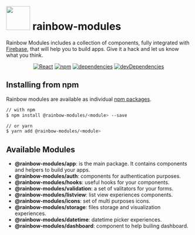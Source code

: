 
<Meta title="Introduction|Getting Started/Overview" />

<div>
    <h1 class="page-title">
        <img src={logo} width="65px" />
        <span>rainbow-modules</span>
    </h1>
</div>

Rainbow Modules includes a collection of components, fully integrated with [Firebase](https://firebase.google.com/), that will help you to build apps. Give it a hack and let us know what you think.

<div align="center">

[![React](https://badgen.net/badge/React/16.8.3/blue)](#)
[![npm](https://badgen.net/badge/npm/8.31.0/blue)](#)
[![dependencies](https://badgen.net/badge/dependencies/up%20to%20date/yellow)](#)
[![devDependencies](https://badgen.net/badge/dev%20dependencies/up%20to%20date/green)](#)

</div>

## Installing from npm

Rainbow modules are available as individual [npm packages](https://www.npmjs.com/search?q=@rainbow-modules).

```bash
// with npm
$ npm install @rainbow-modules/<module> --save

// or yarn
$ yarn add @rainbow-modules/<module>
```

## Available Modules

-   **@rainbow-modules/app**: is the main package. It contains components and helpers to build your apps.
-   **@rainbow-modules/auth**: components for authentication purposes.
-   **@rainbow-modules/hooks**: useful hooks for your components.
-   **@rainbow-modules/validation**: a set of valitators for your forms.
-   **@rainbow-modules/listview**: list view experiences components.
-   **@rainbow-modules/icons**: set of multi purposes icons.
-   **@rainbow-modules/storage**: files storage and visualization experiences.
-   **@rainbow-modules/datetime**: datetime picker experiences.
-   **@rainbow-modules/dashboard**: component to help builing dashboard.
